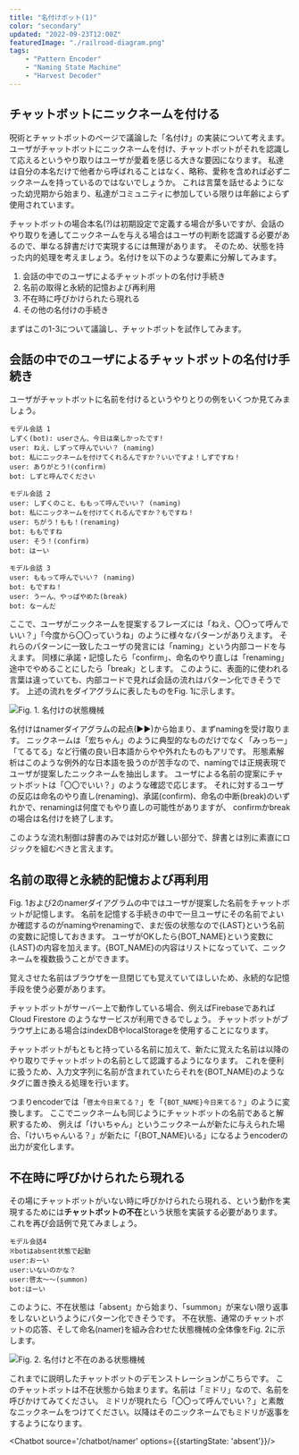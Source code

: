 ```yaml
---
title: "名付けボット(1)"
color: "secondary"
updated: "2022-09-23T12:00Z"
featuredImage: "./railroad-diagram.png"
tags: 
    - "Pattern Encoder"
    - "Naming State Machine"
    - "Harvest Decoder"
---
```


## チャットボットにニックネームを付ける
<Link to="/article/insight/3-magic/2-chatbot">呪術とチャットボット</Link>のページで議論した「名付け」の実装について考えます。  
ユーザがチャットボットにニックネームを付け、チャットボットがそれを認識して応えるというやり取りはユーザが愛着を感じる大きな要因になります。
私達は自分の本名だけで他者から呼ばれることはなく、略称、愛称を含めれば必ずニックネームを持っているのではないでしょうか。
これは言葉を話せるようになった幼児期から始まり、私達がコミュニティに参加している限りは年齢によらず使用されています。  


チャットボットの場合本名(?)は初期設定で定義する場合が多いですが、会話のやり取りを通してニックネームを与える場合はユーザの判断を認識する必要があるので、単なる辞書だけで実現するには無理があります。
そのため、状態を持った内的処理を考えましょう。名付けを以下のような要素に分解してみます。

1. 会話の中でのユーザによるチャットボットの名付け手続き
2. 名前の取得と永続的記憶および再利用
3. 不在時に呼びかけられたら現れる
4. その他の名付けの手続き

まずはこの1-3について議論し、チャットボットを試作してみます。

## 会話の中でのユーザによるチャットボットの名付け手続き

ユーザがチャットボットに名前を付けるというやりとりの例をいくつか見てみましょう。

```
モデル会話 1
しずく(bot): userさん、今日は楽しかったです!
user: ねえ、しずって呼んでいい？ (naming)
bot: 私にニックネームを付けてくれるんですか？いいですよ！しずですね！ 
user: ありがとう!(confirm)
bot: しずと呼んでください

モデル会話 2
user: しずくのこと、ももって呼んでいい？ (naming)
bot: 私にニックネームを付けてくれるんですか？もですね！ 
user: ちがう！もも！(renaming)
bot: ももですね
user: そう！(confirm)
bot: はーい

モデル会話 3
user: ももって呼んでいい？ (naming)
bot: もですね！ 
user: うーん、やっぱやめた(break)
bot: なーんだ
```

ここで、ユーザがニックネームを提案するフレーズには「ねえ、〇〇って呼んでいい？」「今度から〇〇っていうね」のように様々なパターンがありえます。
それらのパターンに一致したユーザの発言には「naming」という内部コードを与えます。
同様に承諾・記憶したら「confirm」、命名のやり直しは「renaming」途中でやめることにしたら「break」とします。
このように、表面的に使われる言葉は違っていても、内部コードで見れば会話の流れはパターン化できそうです。
上述の流れをダイアグラムに表したものをFig. 1に示します。

![Fig. 1. 名付けの状態機械](./naming-diagram.png)



名付けはnamerダイアグラムの起点(▶▶)から始まり、まずnamingを受け取ります。
ニックネームは「宏ちゃん」のように典型的なものだけでなく「みっちー」「てるてる」など行儀の良い日本語からやや外れたものもアリです。
形態素解析はこのような例外的な日本語を扱うのが苦手なので、namingでは正規表現でユーザが提案したニックネームを抽出します。
ユーザによる名前の提案にチャットボットは「〇〇でいい？」のような確認で応じます。
それに対するユーザの反応は命名のやり直し(renaming)、承諾(confirm)、命名の中断(break)のいずれかで、renamingは何度でもやり直しの可能性がありますが、
confirmかbreakの場合は名付けを終了します。

このような流れ制御は辞書のみでは対応が難しい部分で、辞書とは別に素直にロジックを組むべきと言えます。

## 名前の取得と永続的記憶および再利用

Fig. 1および2のnamerダイアグラムの中ではユーザが提案した名前をチャットボットが記憶します。
名前を記憶する手続きの中で一旦ユーザにその名前でよいか確認するのがnamingやrenamingで、まだ仮の状態なので{LAST}という名前の変数に記憶しておきます。
ユーザがOKしたら{BOT_NAME}という変数に{LAST}の内容を加えます。{BOT_NAME}の内容はリストになっていて、ニックネームを複数扱うことができます。

覚えさせた名前はブラウザを一旦閉じても覚えていてほしいため、永続的な記憶手段を使う必要があります。

チャットボットがサーバー上で動作している場合、例えばFirebaseであれば Cloud Firestore のようなサービスが利用できるでしょう。
チャットボットがブラウザ上にある場合はindexDBやlocalStorageを使用することになります。

チャットボットがもともと持っている名前に加えて、新たに覚えた名前は以降のやり取りでチャットボットの名前として認識するようになります。
これを便利に扱うため、入力文字列に名前が含まれていたらそれを{BOT_NAME}のようなタグに置き換える処理を行います。

つまりencoderでは「`啓太今日来てる？`」を「`{BOT_NAME}今日来てる？`」のように変換します。
ここでニックネームも同じようにチャットボットの名前であると解釈するため、
例えば「けいちゃん」というニックネームが新たに与えられた場合、「けいちゃんいる？」が新たに「{BOT_NAME}いる」になるようencoderの出力が変化します。


## 不在時に呼びかけられたら現れる

その場にチャットボットがいない時に呼びかけられたら現れる、という動作を実現するためには**チャットボットの不在**という状態を実装する必要があります。
これを再び会話例で見てみましょう。
```
モデル会話4
※botはabsent状態で起動
user:おーい
user:いないのかな？
user:啓太〜〜(summon)
bot:はーい
```

このように、不在状態は「absent」から始まり、「summon」が来ない限り返事をしないというようにパターン化できそうです。
不在状態、通常のチャットボットの応答、そして命名(namer)を組み合わせた状態機械の全体像をFig. 2に示します。

![Fig. 2. 名付けと不在のある状態機械](./naming-diagram2.png)

これまでに説明したチャットボットのデモンストレーションがこちらです。
このチャットボットは不在状態から始まります。名前は「ミドリ」なので、名前を呼びかけてみてください。
ミドリが現れたら「〇〇って呼んでいい？」と素敵なニックネームをつけてください。以降はそのニックネームでもミドリが返事をするようになります。

<Chatbot source='/chatbot/namer' options={{startingState: 'absent'}}/>

